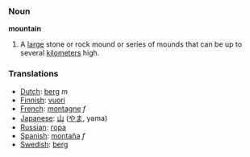 === Noun ===

'''mountain'''

#A [[large]] stone or rock mound or series of mounds that can be up to several [[kilometer]]s high.

===Translations===
*[[Dutch]]: [[berg]] ''m''
*[[Finnish]]: [[vuori]]
*[[French]]: [[montagne]] ''f''
*[[Japanese]]: [[山]] ([[やま]], yama)
*[[Russian]]: [[гора]]
*[[Spanish]]: [[montaña]] ''f''
*[[Swedish]]: [[berg]]